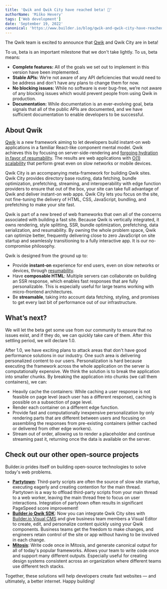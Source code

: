 ```yaml
---
title: 'Qwik and Qwik City have reached beta! 🎉'
authorName: 'Miško Hevery'
tags: ['Web development']
date: 'September 19, 2022'
canonical: 'https://www.builder.io/blog/qwik-and-qwik-city-have-reached-beta'
---
```



<ArticleBlock>

The Qwik team is excited to announce that [Qwik](https://qwik.builder.io/) and Qwik City are in beta!

To us, beta is an important milestone that we don't take lightly. To us, beta means:

- **Complete features:** All of the goals we set out to implement in this version have been implemented.
- **Stable APIs:** We’re not aware of any API deficiencies that would need to be address and don't have any plans to change them for now.
- **No blocking issues:** While no software is ever bug-free, we’re not aware of any blocking issues which would prevent people from using Qwik in production.
- **Documentation:** While documentation is an ever-evolving goal, beta signals that all of the public APIs are documented, and we have sufficient documentation to enable developers to be successful.

## **About Qwik**

[Qwik](https://qwik.builder.io/) is a new framework aiming to let developers build instant-on web applications in a familiar React-like component mental model. Qwik achieves this by focusing on server-side-rendering and [forgoing hydration in favor of resumability](https://www.builder.io/blog/hydration-is-pure-overhead). The results are web applications with [O(1) scalability](https://www.builder.io/blog/our-current-frameworks-are-on-we-need-o1) that perform great even on slow networks or mobile devices.

Qwik City is an accompanying meta-framework for building Qwik sites. Qwik City provides directory base routing, data fetching, bundle optimization, prefetching, streaming, and interoperability with edge function providers to ensure that out of the box, your site can take full advantage of Qwik and deliver instant-on web apps. Qwik City lets you focus on the site, not fine-tuning the delivery of HTML, CSS, JavaScript, bundling, and prefetching to make your site fast.

Qwik is part of a new breed of web frameworks that own all of the concerns associated with building a fast site. Because Qwik is vertically integrated, it owns rendering, style splitting, SSR, bundle optimization, prefetching, data serialization, and resumability. By owning the whole problem space, Qwik can optimize better, frequently delivering close to zero JavaScript on site startup and seamlessly transitioning to a fully interactive app. It is our no-compromise philosophy.

Qwik is designed from the ground up to:

- Provide **instant-on** experience for end users, even on slow networks or devices, through [resumability](https://www.builder.io/blog/hydration-is-pure-overhead).
- Have **composable HTML**: Multiple servers can collaborate on building an SSR response, which enables fast responses that are fully personalizable. This is especially useful for large teams working with micro-frontend architectures.
- Be **streamable**, taking into account data fetching, styling, and promises to get every last bit of performance out of our infrastructure.

## **What’s next?**

We will let the beta get some use from our community to ensure that no issues exist, and if they do, we can quickly take care of them. After this settling period, we will declare 1.0.

After 1.0, we have exciting plans to attack areas that don't have good performance solutions in our industry. One such area is delivering personalized content to our users. Personalization is hard because executing the framework across the whole application on the server is computationally expensive. We think the solution is to break the application into smaller chunks. By breaking the application into chunks (we call them containers), we can:

- Heavily cache the containers: While caching a user response is not feasible on page level (each user has a different response), caching is possible on a subsection of page level.
- Render each container on a different edge function.
- Provide fast and computationally inexpensive personalization by only rendering parts that are different between users and focusing on assembling the responses from pre-existing containers (either cached or delivered from other edge workers).
- Stream out of order, allowing us to render a placeholder and continue streaming past it, returning once the data is available on the server.

## **Check out our other open-source projects**

Builder.io prides itself on building open-source technologies to solve today's web problems.

- [**Partytown**](https://partytown.builder.io/): Third-party scripts are often the source of slow site startup, executing eagerly and creating contention for the main thread. Partytown is a way to offload third-party scripts from your main thread to a web worker, leaving the main thread free to focus on user interactions. Integration of partytown often results in significant PageSpeed score improvement!
- [**Builder.io Qwik SDK**](https://www.builder.io/c/docs/getting-started): Now you can integrate Qwik City sites with [Builder.io Visual CMS](https://www.builder.io/visual-development-platform) and give business team members a Visual Editor to create, edit, and personalize content quickly using your Qwik components. Business teams get the freedom to make changes, and engineers retain control of the site or app without having to be involved in each change.
- [**Mitosis**](https://mitosis.builder.io/): Write code once in Mitosis, and generate canonical output for all of today's popular frameworks. Allows your team to write code once and support many different outputs. Especially useful for creating design systems consistent across an organization where different teams use different tech stacks.

Together, these solutions will help developers create fast websites — and ultimately, a better internet. Happy building!

</ArticleBlock>